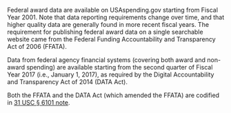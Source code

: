 Federal award data are available on USAspending.gov starting from Fiscal Year 2001. Note that data reporting requirements change over time, and that higher quality data are generally found in more
recent fiscal years. The requirement for publishing federal award data on a single searchable website came from the Federal Funding Accountability and Transparency Act of 2006 (FFATA).

Data from federal agency financial systems (covering both award and non-award spending) are available starting from the second quarter of Fiscal Year 2017 (i.e., January 1, 2017), as required by the Digital Accountability and Transparency Act of 2014 (DATA Act).

Both the FFATA and the DATA Act (which amended the FFATA) are codified in
<a target="_blank" rel="noopener noreferrer" href="https://uscode.house.gov/view.xhtml?req=(title:31%20section:6101%20edition:prelim)%20OR%20(granuleid:USC-prelim-title31-section6101)&amp;f=treesort&amp;edition=prelim&amp;num=0&amp;jumpTo=true">31 USC § 6101 note</a>.